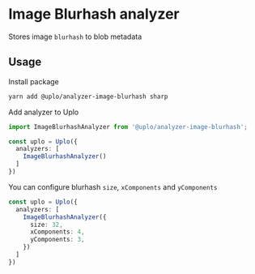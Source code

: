# Image Blurhash analyzer

Stores image `blurhash` to blob metadata

## Usage

Install package

```sh
yarn add @uplo/analyzer-image-blurhash sharp
```

Add analyzer to Uplo

```ts
import ImageBlurhashAnalyzer from '@uplo/analyzer-image-blurhash';

const uplo = Uplo({
  analyzers: [
    ImageBlurhashAnalyzer()
  ]
})
```

You can configure blurhash `size`, `xComponents` and `yComponents`


```ts
const uplo = Uplo({
  analyzers: [
    ImageBlurhashAnalyzer({
      size: 32,
      xComponents: 4,
      yComponents: 3,
    })
  ]
})
```
